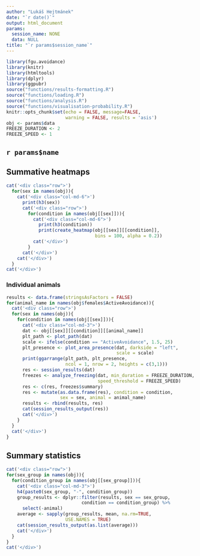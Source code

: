 ```yaml
---
author: "Lukáš Hejtmánek"
date: "`r date()`"
output: html_document
params:
  session_name: NONE
  data: NULL
title: "`r params$session_name`"
---
```


```r
library(fgu.avoidance)
library(knitr)
library(htmltools)
library(dplyr)
library(ggpubr)
source("functions/results-formatting.R")
source("functions/loading.R")
source("functions/analysis.R")
source("functions/visualisation-probability.R")
knitr::opts_chunk$set(echo = FALSE, message=FALSE,
                      warning = FALSE, results = 'asis')
obj <- params$data
FREEZE_DURATION <- 2
FREEZE_SPEED <- 1
```

## `r params$name`

## Summative heatmaps
```r
cat('<div class="row">')
  for(sex in names(obj)){
    cat('<div class="col-md-6">')
      print(h3(sex))
      cat('<div class="row">')
        for(condition in names(obj[[sex]])){
          cat('<div class="col-md-6">')
            print(h3(condition))
            print(create_heatmap(obj[[sex]][[condition]],
                                 bins = 100, alpha = 0.2))
          cat('</div>')
        }
      cat('</div>')
    cat('</div>')
  }
cat('</div>')
```

### Individual animals
```r
results <- data.frame(stringsAsFactors = FALSE)
for(animal_name in names(obj$females$ActiveAvoidance)){
  cat('<div class="row">')
  for(sex in names(obj)){
    for(condition in names(obj[[sex]])){
      cat('<div class="col-md-3">')
      dat <- obj[[sex]][[condition]][[animal_name]]
      plt_path <- plot_path(dat)
      scale <- ifelse(condition == "ActiveAvoidance", 1.5, 25)
      plt_presence <- plot_area_presence(dat, darkside = "left",
                                         scale = scale)
      print(ggarrange(plt_path, plt_presence, 
                      ncol = 1, nrow = 2, heights = c(3,1)))
      res <- session_results(dat)
      freezes <- analyze_freezing(dat, min_duration = FREEZE_DURATION,
                                  speed_threshold = FREEZE_SPEED)
      res <- c(res, freezes$summary)
      res <- mutate(as.data.frame(res), condition = condition,
                    sex = sex, animal = animal_name)
      results <- rbind(results, res)
      cat(session_results_output(res))
      cat('</div>')
    }
  }
  cat('</div>')
}
```

## Summary statistics
```r
cat('<div class="row">')
for(sex_group in names(obj)){
  for(condition_group in names(obj[[sex_group]])){
    cat('<div class="col-md-3">')
    h4(paste0(sex_group, "-", condition_group))
    group_results <- dplyr::filter(results, sex == sex_group,
                            condition == condition_group) %>%
      select(-animal)
    average <- sapply(group_results, mean, na.rm=TRUE,
                      USE.NAMES = TRUE)
    cat(session_results_output(as.list(average)))
    cat('</div>')
  }
}
cat('</div>')
```


